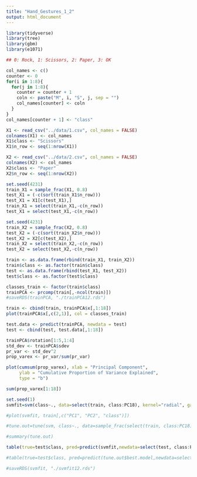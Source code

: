 ```yaml
---
title: "Hand_Gestures_1_2"
output: html_document
---
```


```r

library(tidyverse)
library(tree)
library(gbm)
library(e1071)

```


```r

## 0: Rock, 1: Scissors, 2: Paper, 3: OK

col_names <- c()
counter <- 0
for(i in 1:8){
  for(j in 1:8){
    counter = counter + 1
    coln <- paste("M", i, "S", j, sep = "")
    col_names[counter] <- coln
  }
}
col_names[counter + 1] <- "class" 

X1 <- read_csv("../data/1.csv", col_names = FALSE)
colnames(X1) <- col_names
X1$class <- "Scissors"
X1$n_row <- seq(1:nrow(X1))

X2 <- read_csv("../data/2.csv", col_names = FALSE)
colnames(X2) <- col_names
X2$class <- "Paper"
X2$n_row <- seq(1:nrow(X2))

set.seed(4231)
train_X1 = sample_frac(X1, 0.8)
test_X1 = (-c(sort(train_X1$n_row)))
test_X1 = X1[c(test_X1),]
train_X1 = select(train_X1,-c(n_row))
test_X1 = select(test_X1,-c(n_row))

set.seed(4231)
train_X2 = sample_frac(X2, 0.8)
test_X2 = (-c(sort(train_X2$n_row)))
test_X2 = X2[c(test_X2),]
train_X2 = select(train_X2,-c(n_row))
test_X2 = select(test_X2,-c(n_row))

train <- as.data.frame(rbind(train_X1, train_X2))
train$class <- as.factor(train$class)
test <- as.data.frame(rbind(test_X1, test_X2))
test$class <- as.factor(test$class)
```


```r

classes_train <- factor(train$class)
trainPCA <- prcomp(train[,-ncol(train)])
#saveRDS(trainPCA, "./trainPCA12.rds")

train <- cbind(train, trainPCA$x[,1:18])
plot(trainPCA$x[,c(2,1)], col = classes_train)

test.data <- predict(trainPCA, newdata = test)
test <- cbind(test, test.data[,1:18])

trainPCA$rotation[1:5,1:4]
std_dev <- trainPCA$sdev
pr_var <- std_dev^2
prop_varex <- pr_var/sum(pr_var)

plot(cumsum(prop_varex), xlab = "Principal Component",
     ylab = "Cumulative Proportion of Variance Explained",
     type = "b")

sum(prop_varex[1:18])
```

```r

set.seed(1)
svmfit=svm(class~., data=select(train, class:PC18), kernel="radial", gamma=0.05, cost=2.2)

#plot(svmfit, train[,c("PC1", "PC2", "class")])

#tune.out=tune(svm, class~., data=sample_frac(select(train, class:PC18), 1), kernel="radial", ranges=list(cost=c(2.2,2.3,2.4,2.5,2.6),gamma=c(0.06,0.07,0.08,0.09,0.10,0.11)))

#summary(tune.out)

table(true=test$class, pred=predict(svmfit,newdata=select(test, class:PC18)))

#table(true=test$class, pred=predict(tune.out$best.model,newdata=select(test, class:PC22)))

#saveRDS(svmfit, "./svmfit12.rds")

```

